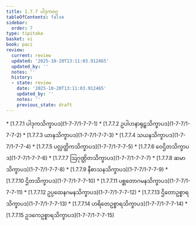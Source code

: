 ```yaml
---
title: 1.7.7 ပါဒုကဝဂ္ဂ
tableOfContents: false
sidebar:
  order: 7
type: tipitaka
basket: vi
book: paci
review:
  current: review
  updated: '2025-10-20T13:11:03.912465'
  updated_by: ''
  notes: ''
  history:
  - state: review
    date: '2025-10-20T13:11:03.912465'
    updated_by: ''
    notes: ''
    previous_state: draft
---
```



<DynamicBreadcrumb />


<ReviewStatus review={frontmatter.review} showDetails={true} />

<HypothesisAnnotation frontmatter={frontmatter} />



<TableOfContents book="paci" section="1.7.7">
* [1.7.7.1 ပါဒုကသိက္ခာပဒ](1-7-7/1-7-7-1)
* [1.7.7.2 ဥပါဟနာရုဠှသိက္ခာပဒ](1-7-7/1-7-7-2)
* [1.7.7.3 ယာနသိက္ခာပဒ](1-7-7/1-7-7-3)
* [1.7.7.4 သယနသိက္ခာပဒ](1-7-7/1-7-7-4)
* [1.7.7.5 ပလ္လတ္ထိကသိက္ခာပဒ](1-7-7/1-7-7-5)
* [1.7.7.6 ဝေဌိတသိက္ခာပဒ](1-7-7/1-7-7-6)
* [1.7.7.7 ဩဂုဏ္ဌိတသိက္ခာပဒ](1-7-7/1-7-7-7)
* [1.7.7.8 ဆမာသိက္ခာပဒ](1-7-7/1-7-7-8)
* [1.7.7.9 နီစာသနသိက္ခာပဒ](1-7-7/1-7-7-9)
* [1.7.7.10 ဌိတသိက္ခာပဒ](1-7-7/1-7-7-10)
* [1.7.7.11 ပစ္ဆတောဂမနသိက္ခာပဒ](1-7-7/1-7-7-11)
* [1.7.7.12 ဥပ္ပထေနဂမနသိက္ခာပဒ](1-7-7/1-7-7-12)
* [1.7.7.13 ဌိတောဥစ္စာရသိက္ခာပဒ](1-7-7/1-7-7-13)
* [1.7.7.14 ဟရိတေဥစ္စာရသိက္ခာပဒ](1-7-7/1-7-7-14)
* [1.7.7.15 ဥဒကေဥစ္စာရသိက္ခာပဒ](1-7-7/1-7-7-15)
</TableOfContents>